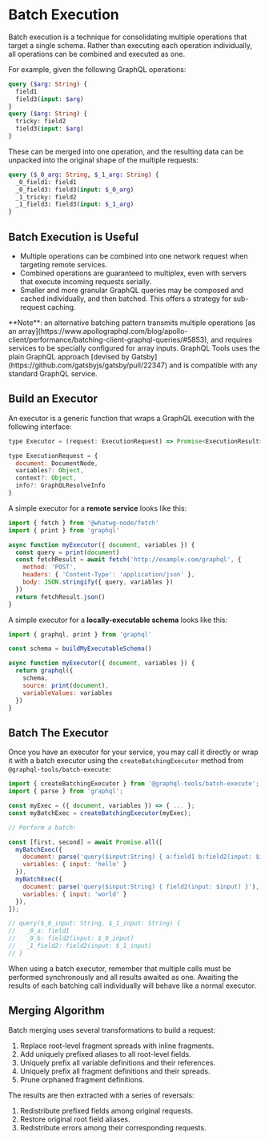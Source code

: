 
# Batch Execution

Batch execution is a technique for consolidating multiple operations that target a single schema. Rather than executing each operation individually, all operations can be combined and executed as one.

For example, given the following GraphQL operations:

```graphql
query ($arg: String) {
  field1
  field3(input: $arg)
}
query ($arg: String) {
  tricky: field2
  field3(input: $arg)
}
```

These can be merged into one operation, and the resulting data can be unpacked into the original shape of the multiple requests:

```graphql
query ($_0_arg: String, $_1_arg: String) {
  _0_field1: field1
  _0_field3: field3(input: $_0_arg)
  _1_tricky: field2
  _1_field3: field3(input: $_1_arg)
}
```

## Batch Execution is Useful

- Multiple operations can be combined into one network request when targeting remote services.
- Combined operations are guaranteed to multiplex, even with servers that execute incoming requests serially.
- Smaller and more granular GraphQL queries may be composed and cached individually, and then batched. This offers a strategy for sub-request caching.

<Callout type="info">
  **Note**: an alternative batching pattern transmits multiple operations [as an
  array](https://www.apollographql.com/blog/apollo-client/performance/batching-client-graphql-queries/#5853), and
  requires services to be specially configured for array inputs.
</Callout>

<Callout type="info">
  GraphQL Tools uses the plain GraphQL approach [devised by Gatsby](https://github.com/gatsbyjs/gatsby/pull/22347) and
  is compatible with any standard GraphQL service.
</Callout>

## Build an Executor

An executor is a generic function that wraps a GraphQL execution with the following interface:

```js
type Executor = (request: ExecutionRequest) => Promise<ExecutionResult>

type ExecutionRequest = {
  document: DocumentNode,
  variables?: Object,
  context?: Object,
  info?: GraphQLResolveInfo
}
```

A simple executor for a **remote service** looks like this:

```js
import { fetch } from '@whatwg-node/fetch'
import { print } from 'graphql'

async function myExecutor({ document, variables }) {
  const query = print(document)
  const fetchResult = await fetch('http://example.com/graphql', {
    method: 'POST',
    headers: { 'Content-Type': 'application/json' },
    body: JSON.stringify({ query, variables })
  })
  return fetchResult.json()
}
```

A simple executor for a **locally-executable schema** looks like this:

```js
import { graphql, print } from 'graphql'

const schema = buildMyExecutableSchema()

async function myExecutor({ document, variables }) {
  return graphql({
    schema,
    source: print(document),
    variableValues: variables
  })
}
```

## Batch The Executor

Once you have an executor for your service, you may call it directly or wrap it with a batch executor using the `createBatchingExecutor` method from `@graphql-tools/batch-execute`:

```js
import { createBatchingExecutor } from '@graphql-tools/batch-execute';
import { parse } from 'graphql';

const myExec = ({ document, variables }) => { ... };
const myBatchExec = createBatchingExecutor(myExec);

// Perform a batch:

const [first, second] = await Promise.all([
  myBatchExec({
    document: parse('query($input:String) { a:field1 b:field2(input: $input) }'),
    variables: { input: 'hello' }
  }),
  myBatchExec({
    document: parse('query($input:String) { field2(input: $input) }'),
    variables: { input: 'world' }
  }),
]);

// query($_0_input: String, $_1_input: String) {
//   _0_a: field1
//   _0_b: field2(input: $_0_input)
//   _1_field2: field2(input: $_1_input)
// }
```

When using a batch executor, remember that multiple calls must be performed synchronously and all results awaited as one. Awaiting the results of each batching call individually will behave like a normal executor.

## Merging Algorithm

Batch merging uses several transformations to build a request:

1. Replace root-level fragment spreads with inline fragments.
2. Add uniquely prefixed aliases to all root-level fields.
3. Uniquely prefix all variable definitions and their references.
4. Uniquely prefix all fragment definitions and their spreads.
5. Prune orphaned fragment definitions.

The results are then extracted with a series of reversals:

1. Redistribute prefixed fields among original requests.
2. Restore original root field aliases.
3. Redistribute errors among their corresponding requests.
